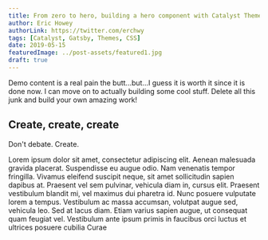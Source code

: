 ```yaml
---
title: From zero to hero, building a hero component with Catalyst Themes
author: Eric Howey
authorLink: https://twitter.com/erchwy
tags: [Catalyst, Gatsby, Themes, CSS]
date: 2019-05-15
featuredImage: ../post-assets/featured1.jpg
draft: true
---
```


Demo content is a real pain the butt...but...I guess it is worth it since it is done now. I can move on to actually building some cool stuff. Delete all this junk and build your own amazing work!

## Create, create, create

Don't debate. Create.

Lorem ipsum dolor sit amet, consectetur adipiscing elit. Aenean malesuada gravida placerat. Suspendisse eu augue odio. Nam venenatis tempor fringilla. Vivamus eleifend suscipit neque, sit amet sollicitudin sapien dapibus at. Praesent vel sem pulvinar, vehicula diam in, cursus elit. Praesent vestibulum blandit mi, vel maximus dui pharetra id. Nunc posuere vulputate lorem a tempus. Vestibulum ac massa accumsan, volutpat augue sed, vehicula leo. Sed at lacus diam. Etiam varius sapien augue, ut consequat quam feugiat vel. Vestibulum ante ipsum primis in faucibus orci luctus et ultrices posuere cubilia Curae

